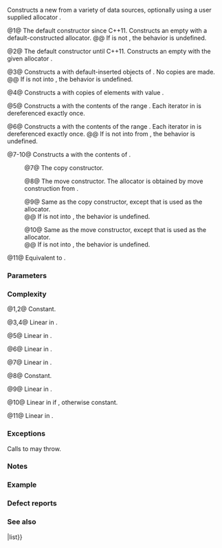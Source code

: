 {{cpp/container/list/title|list}}
{{cpp/container/list/navbar}}
{{dcl begin}}
{{dcl|num=1|since=c++11|
list() : list(Allocator()) {}
}}
{{dcl rev begin|num=2}}
{{dcl|until=c++11|1=
explicit list( const Allocator&amp; alloc = Allocator() );
}}
{{dcl|since=c++11|
explicit list( const Allocator&amp; alloc );
}}
{{dcl rev end}}
{{dcl|num=3|since=c++11|1=
explicit list( size_type count, const Allocator&amp; alloc = Allocator() );
}}
{{dcl rev begin|num=4}}
{{dcl|until=c++11|1=
explicit list( size_type count, const T&amp; value = T(),
               const Allocator&amp; alloc = Allocator() );
}}
{{dcl|since=c++11|1=
list( size_type count, const T&amp; value,
      const Allocator&amp; alloc = Allocator() );
}}
{{dcl rev end}}
{{dcl|num=5|1=
template&lt; class InputIt &gt;
list( InputIt first, InputIt last, const Allocator&amp; alloc = Allocator() );
}}
{{dcl|num=6|since=c++23|1=
template&lt; container-compatible-range&lt;T&gt; R &gt;
list( std::from_range_t, R&amp;&amp; rg, const Allocator&amp; alloc = Allocator() );
}}
{{dcl|num=7|
list( const list&amp; other );
}}
{{dcl|num=8|since=c++11|
list( list&amp;&amp; other );
}}
{{dcl rev begin|num=9}}
{{dcl|since=c++11|until=c++23|
list( const list&amp; other, const Allocator&amp; alloc );
}}
{{dcl|since=c++23|
list( const list&amp; other, const std::type_identity_t&lt;Allocator&gt;&amp; alloc );
}}
{{dcl rev end}}
{{dcl rev begin|num=10}}
{{dcl|since=c++11|until=c++23|
list( list&amp;&amp; other, const Allocator&amp; alloc );
}}
{{dcl|since=c++23|
list( list&amp;&amp; other, const std::type_identity_t&lt;Allocator&gt;&amp; alloc );
}}
{{dcl rev end}}
{{dcl|num=11|since=c++11|1=
list( std::initializer_list&lt;T&gt; init, const Allocator&amp; alloc = Allocator() );
}}
{{dcl end}}

Constructs a new {{tt|list}} from a variety of data sources, optionally using a user supplied allocator {{c|alloc}}.

@1@ The default constructor since C++11. Constructs an empty {{tt|list}} with a default-constructed allocator.
@@ If {{tt|Allocator}} is not {{named req|DefaultConstructible}}, the behavior is undefined.

@2@ The default constructor until C++11. Constructs an empty {{tt|list}} with the given allocator {{c|alloc}}.

@3@ Constructs a {{tt|list}} with {{c|count}} default-inserted objects of {{tt|T}}. No copies are made.
@@ If {{tt|T}} is not {{named req|DefaultInsertable}} into {{c/core|std::list&lt;T&gt;}}, the behavior is undefined.

@4@ Constructs a {{tt|list}} with {{c|count}} copies of elements with value {{c|value}}.
{{rrev|since=c++11|
If {{tt|T}} is not {{named req|CopyInsertable}} into {{c/core|std::list&lt;T&gt;}}, the behavior is undefined.
}}

@5@ Constructs a {{tt|list}} with the contents of the range {{range|first|last}}. Each iterator in {{range|first|last}} is dereferenced exactly once.
{{rev begin}}
{{rev|until=c++11|
If {{tt|InputIt}} does not satisfy the requirements of {{named req|InputIterator}}, overload {{v|4}} is called instead with arguments {{c|static_cast&lt;size_type&gt;(first)}}, {{c|last}} and {{c|alloc}}.
}}
{{rev|since=c++11|
{{cpp/enable if|{{tt|InputIt}} satisfies the requirements of {{named req|InputIterator}}}}.

If {{tt|T}} is not {{named req|EmplaceConstructible}} into {{c/core|std::list&lt;T&gt;}} from {{c|*first}}, the behavior is undefined.
}}
{{rev end}}

@6@ Constructs a {{tt|list}} with the contents of the range {{c|rg}}. Each iterator in {{c|rg}} is dereferenced exactly once.
@@ If {{tt|T}} is not {{named req|EmplaceConstructible}} into {{c/core|std::list&lt;T&gt;}} from {{c|*ranges::begin(rg)}}, the behavior is undefined.

@7-10@ Constructs a {{tt|list}} with the contents of {{c|other}}.

:@7@ The copy constructor.
{{rrev|since=c++11|
The allocator is obtained as if by calling {{c multi|std::allocator_traits&lt;Allocator&gt;::|    select_on_container_copy_construction|        (other.get_allocator())}}.
}}

:@8@ The move constructor. The allocator is obtained by move construction from {{c|other.get_allocator()}}.

:@9@ Same as the copy constructor, except that {{c|alloc}} is used as the allocator.
:@@ If {{tt|T}} is not {{named req|CopyInsertable}} into {{c/core|std::list&lt;T&gt;}}, the behavior is undefined.

:@10@ Same as the move constructor, except that {{c|alloc}} is used as the allocator.
:@@ If {{tt|T}} is not {{named req|MoveInsertable}} into {{c/core|std::list&lt;T&gt;}}, the behavior is undefined.

@11@ Equivalent to {{c|list(il.begin(), il.end(), alloc)}}.

===Parameters===
{{par begin}}
{{par|alloc|allocator to use for all memory allocations of this container}}
{{par|count|the size of the container}}
{{par|value|the value to initialize elements of the container with}}
{{par|first, last|the range to copy the elements from}}
{{par|other|another container to be used as source to initialize the elements of the container with}}
{{par|init|initializer list to initialize the elements of the container with}}
{{par|rg|a container compatible range}}
{{par end}}

===Complexity===
@1,2@ Constant.

@3,4@ Linear in {{c|count}}.

@5@ Linear in {{c|std::distance(first, last)}}.

@6@ Linear in {{c|ranges::distance(rg)}}.

@7@ Linear in {{c|other.size()}}.

@8@ Constant.

@9@ Linear in {{c|other.size()}}.

@10@ Linear in {{c|other.size()}} if {{c|1=alloc != other.get_allocator()}}, otherwise constant.

@11@ Linear in {{c|init.size()}}.

===Exceptions===
Calls to {{c|Allocator::allocate}} may throw.

===Notes===
{{cpp/container/lwg2321-note|8}}

{{feature test macro|__cpp_lib_containers_ranges|[[cpp/ranges/to#container compatible range|Ranges-aware]] construction and insertion; overload {{v|6}}|value=202202L|std=C++23}}

===Example===
{{example
|code=
#include &lt;iostream&gt;
#include &lt;list&gt;
#include &lt;string&gt;

template&lt;typename T&gt;
std::ostream&amp; operator&lt;&lt;(std::ostream&amp; s, const std::list&lt;T&gt;&amp; v)
{
    s.put('{');
    for (char comma[]{'\0', ' ', '\0'}; const auto&amp; e : v)
        s &lt;&lt; comma &lt;&lt; e, comma[0] = ',';
    return s &lt;&lt; "}\n";
}

int main()
{
    // C++11 initializer list syntax:
    std::list&lt;std::string&gt; words1{"the", "frogurt", "is", "also", "cursed"};
    std::cout &lt;&lt; "1: " &lt;&lt; words1;
    
    // words2 == words1
    std::list&lt;std::string&gt; words2(words1.begin(), words1.end());
    std::cout &lt;&lt; "2: " &lt;&lt; words2;
    
    // words3 == words1
    std::list&lt;std::string&gt; words3(words1);
    std::cout &lt;&lt; "3: " &lt;&lt; words3;
    
    // words4 is {"Mo", "Mo", "Mo", "Mo", "Mo"}
    std::list&lt;std::string&gt; words4(5, "Mo");
    std::cout &lt;&lt; "4: " &lt;&lt; words4;
    
    const auto rg = {"cat", "cow", "crow"};
#ifdef __cpp_lib_containers_ranges
    std::list&lt;std::string&gt; words5(std::from_range, rg); // overload (6)
#else
    std::list&lt;std::string&gt; words5(rg.begin(), rg.end()); // overload (5)
#endif
    std::cout &lt;&lt; "5: " &lt;&lt; words5;
}
|output=
1: {the, frogurt, is, also, cursed}
2: {the, frogurt, is, also, cursed}
3: {the, frogurt, is, also, cursed}
4: {Mo, Mo, Mo, Mo, Mo}
5: {cat, cow, crow}
}}

===Defect reports===
{{dr list begin}}
{{dr list item|wg=lwg|dr=438|std=C++98|before=overload {{v|5}} would only call overload {{v|4}}&lt;br&gt;if {{tt|InputIt}} is an integral type|after=calls overload {{v|4}} if {{tt|InputIt}}&lt;br&gt;is not an {{named req|InputIterator}}}}
{{dr list item|wg=lwg|dr=2193|std=C++11|before=the default constructor was explicit|after=made non-explicit}}
{{dr list item|wg=lwg|dr=2210|std=C++11|before=overload {{v|3}} did not have an allocator parameter|after=added the parameter}}
{{dr list item|paper=N3346|std=C++11|before=for overload {{v|3}}, the elements in&lt;br&gt;the container were value-initialized|after=they are default-inserted}}
{{dr list end}}

===See also===
{{dsc begin}}
{{dsc inc|cpp/container/dsc assign|list}}
{{dsc inc|cpp/container/dsc operator{{=}}|list}}
{{dsc end}}

{{langlinks|de|es|fr|it|ja|pl|pt|ru|zh}}